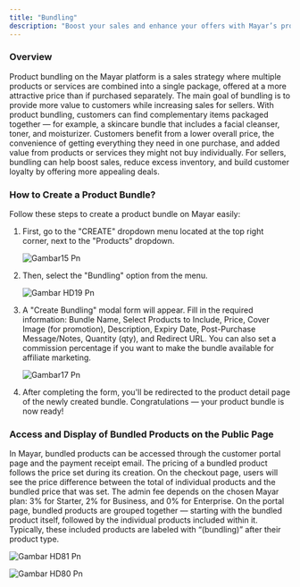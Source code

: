 ```yaml
---
title: "Bundling"
description: "Boost your sales and enhance your offers with Mayar’s product bundling feature — available now!"
---
```


### Overview

Product bundling on the Mayar platform is a sales strategy where multiple products or services are combined into a single package, offered at a more attractive price than if purchased separately. The main goal of bundling is to provide more value to customers while increasing sales for sellers. With product bundling, customers can find complementary items packaged together — for example, a skincare bundle that includes a facial cleanser, toner, and moisturizer. Customers benefit from a lower overall price, the convenience of getting everything they need in one purchase, and added value from products or services they might not buy individually. For sellers, bundling can help boost sales, reduce excess inventory, and build customer loyalty by offering more appealing deals.

### How to Create a Product Bundle?

Follow these steps to create a product bundle on Mayar easily:

1. First, go to the "CREATE" dropdown menu located at the top right corner, next to the "Products" dropdown.

   ![Gambar15 Pn](/images/gambar15.png)
2. Then, select the "Bundling" option from the menu.

   ![Gambar HD19 Pn](/images/gambarHD19.png)
3. A "Create Bundling" modal form will appear. Fill in the required information: Bundle Name, Select Products to Include, Price, Cover Image (for promotion), Description, Expiry Date, Post-Purchase Message/Notes, Quantity (qty), and Redirect URL. You can also set a commission percentage if you want to make the bundle available for affiliate marketing.

   ![Gambar17 Pn](/images/gambar17.png)
4. After completing the form, you'll be redirected to the product detail page of the newly created bundle. Congratulations — your product bundle is now ready\!

### Access and Display of Bundled Products on the Public Page

In Mayar, bundled products can be accessed through the customer portal page and the payment receipt email. The pricing of a bundled product follows the price set during its creation. On the checkout page, users will see the price difference between the total of individual products and the bundled price that was set. The admin fee depends on the chosen Mayar plan: 3% for Starter, 2% for Business, and 0% for Enterprise. On the portal page, bundled products are grouped together — starting with the bundled product itself, followed by the individual products included within it. Typically, these included products are labeled with “(bundling)” after their product type.

![Gambar HD81 Pn](/images/gambarHD81.png)

![Gambar HD80 Pn](/images/gambarHD80.png)